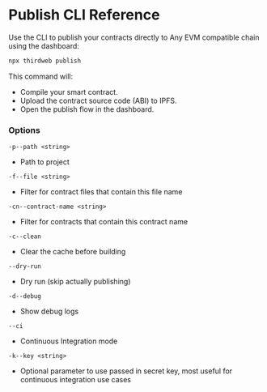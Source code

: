 # Publish CLI Reference

Use the CLI to publish your contracts directly to Any EVM compatible chain using the dashboard:

```bash
npx thirdweb publish
```     

This command will:
- Compile your smart contract.
- Upload the contract source code (ABI) to IPFS.
- Open the publish flow in the dashboard.

### Options

```-p--path <string>```
- Path to project

```-f--file <string>```
- Filter for contract files that contain this file name

```-cn--contract-name <string>```
- Filter for contracts that contain this contract name

```-c--clean```
- Clear the cache before building

```--dry-run```
- Dry run (skip actually publishing)

```-d--debug```
- Show debug logs

```--ci```
- Continuous Integration mode

```-k--key <string>```
- Optional parameter to use passed in secret key, most useful for continuous integration use cases